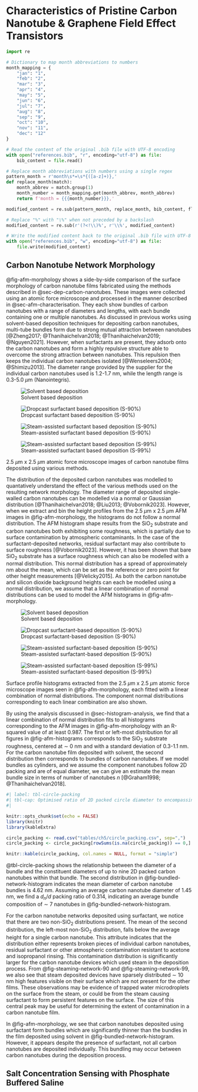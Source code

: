 #	Characteristics of Pristine Carbon Nanotube & Graphene Field Effect Transistors

```python
import re

# Dictionary to map month abbreviations to numbers
month_mapping = {
    "jan": "1",
    "feb": "2",
    "mar": "3",
    "apr": "4",
    "may": "5",
    "jun": "6",
    "jul": "7",
    "aug": "8",
    "sep": "9",
    "oct": "10",
    "nov": "11",
    "dec": "12"
}

# Read the content of the original .bib file with UTF-8 encoding
with open("references.bib", "r", encoding="utf-8") as file:
    bib_content = file.read()

# Replace month abbreviations with numbers using a single regex
pattern_month = r'month\s*=\s*{([a-z]+)},'
def replace_month(match):
    month_abbrev = match.group(1)
    month_number = month_mapping.get(month_abbrev, month_abbrev)
    return f'month = {{{month_number}}},'

modified_content = re.sub(pattern_month, replace_month, bib_content, flags=re.IGNORECASE)

# Replace "%" with "\%" when not preceded by a backslash
modified_content = re.sub(r'(?<!\\)%', r'\\%', modified_content)

# Write the modified content back to the original .bib file with UTF-8 encoding
with open("references.bib", "w", encoding="utf-8") as file:
    file.write(modified_content)
```

##	Carbon Nanotube Network Morphology

@fig-afm-morphology shows a side-by-side comparison of the surface morphology of carbon nanotube films fabricated using the methods described in @sec-dep-carbon-nanotubes. These images were collected using an atomic force microscope and processed in the manner described in @sec-afm-characterisation. They each show bundles of carbon nanotubes with a range of diameters and lengths, with each bundle containing one or multiple nanotubes. As discussed in previous works using solvent-based deposition techniques for depositing carbon nanotubes, multi-tube bundles form due to strong mutual attraction between nanotubes [@Zheng2017; @Thanihaichelvan2018; @Thanihaichelvan2019; @Nguyen2021]. However, when surfactants are present, they adsorb onto the carbon nanotubes and form a highly repulsive structure able to overcome the strong attraction between nanotubes. This repulsion then keeps the individual carbon nanotubes isolated [@Wenseleers2004; @Shimizu2013]. The diameter range provided by the supplier for the individual carbon nanotubes used is 1.2-1.7 nm, while the length range is 0.3-5.0 $\mu$m (Nanointegris).

::: {#fig-afm-morphology layout="[[47.5,-5,47.5], [47.5,-5,47.5]]"}

![Solvent based deposition](figures/ch5/Ned_NTQ24_20220125_00235.png){#fig-bundled-network}

![Dropcast surfactant based deposition (S-90%)](figures/ch5/Ned_NTQ8C7_w4_pristine_00084_20210428(2).png){#fig-dropcast-network}

![Steam-assisted surfactant based deposition (S-90%)](figures/ch5/Ned_NTQ21C1_W1_PBASEonly_20211116_00057.png){#fig-steaming-network-90}

![Steam-assisted surfactant based deposition (S-99%)](figures/ch5/Ned_NGQ14D2_W4_pristine_20220713_00567.png){#fig-steaming-network-99}

2.5 $\mu$m x 2.5 $\mu$m atomic force microscope images of carbon nanotube films deposited using various methods.
:::

The distribution of the deposited carbon nanotubes was modelled to quantatively understand the effect of the various methods used on the resulting network morphology. The diameter range of deposited single-walled carbon nanotubes can be modelled via a normal or Gaussian distribution [@Thanihaichelvan2018; @Liu2013; @Vobornik2023]. However, when we extract and bin the height profiles from the 2.5 $\mu$m x 2.5 $\mu$m AFM images in @fig-afm-morphology, the histograms do not follow a normal distribution. The AFM histogram shape results from the SiO$_2$ substrate and carbon nanotubes both exhibiting some roughness, which is partially due to surface contamination by atmospheric contaminants. In the case of the surfactant-deposited networks, residual surfactant may also contribute to surface roughness [@Vobornik2023]. However, it has been shown that bare SiO$_2$ substrate has a surface roughness which can also be modelled with a normal distribution. This normal distribution has a spread of approximately \pm1 nm about the mean, which can be set as the reference or zero point for other height measurements [@Velicky2015]. As both the carbon nanotube and silicon dioxide background heights can each be modelled using a normal distribution, we assume that a linear combination of normal distributions can be used to model the AFM histograms in @fig-afm-morphology. 

::: {#fig-afm-histograms layout="[[47.5,-5,47.5], [47.5,-5,47.5]]"}

![Solvent based deposition](figures/ch5/Ned_NTQ24_20220125_00235_histogram.png){#fig-bundled-network-histogram}

![Dropcast surfactant-based deposition (S-90%)](figures/ch5/Ned_NTQ8C7_w4_pristine_00084_20210428(2)_histogram.png){#fig-dropcast-network-histogram}

![Steam-assisted surfactant-based deposition (S-90%)](figures/ch5/Ned_NTQ21C1_W1_PBASEonly_20211116_00057_histogram.png){#fig-steaming-network-90-histogram}

![Steam-assisted surfactant-based deposition (S-99%)](figures/ch5/Ned_NGQ14D2_W4_pristine_20220713_00567_histogram.png){#fig-steaming-network-99-histogram}

Surface profile histograms extracted from the 2.5 $\mu$m x 2.5 $\mu$m atomic force microscope images seen in @fig-afm-morphology, each fitted with a linear combination of normal distributions. The component normal distributions corresponding to each linear combination are also shown.
:::

By using the analysis discussed in @sec-histogram-analysis, we find that a linear combination of normal distribution fits to all histograms corresponding to the AFM images in @fig-afm-morphology with an R-squared value of at least 0.987. The first or left-most distribution for all figures in @fig-afm-histograms corresponds to the SiO$_2$ substrate roughness, centered at $\sim$ 0 nm and with a standard deviation of 0.3-1.1 nm. For the carbon nanotube film deposited with solvent, the second distribution then corresponds to bundles of carbon nanotubes. If we model bundles as cylinders, and we assume the component nanotubes follow 2D packing and are of equal diameter, we can give an estimate the mean bundle size in terms of number of nanotubes *n* [@Graham1998; @Thanihaichelvan2018].

```r
#| label: tbl-circle-packing
#| tbl-cap: Optimised ratio of 2D packed circle diameter to encompassing circle diameter, given to 3 s.f. (encompassing circle diameter = $d$, number of packed circles = $n$, approximate packed circle diameter = $d_n$).\\
#|

knitr::opts_chunk$set(echo = FALSE)
library(knitr)
library(kableExtra)

circle_packing <- read.csv("tables/ch5/circle_packing.csv", sep=",")
circle_packing <- circle_packing[rowSums(is.na(circle_packing)) == 0,]

knitr::kable(circle_packing, col.names = NULL, format = "simple")
```

@tbl-circle-packing shows the relationship between the diameter of a bundle and the constituent diameters of up to nine 2D packed carbon nanotubes within that bundle. The second distribution in @fig-bundled-network-histogram indicates the mean diameter of carbon nanotube bundles is 4.62 nm. Assuming an average carbon nanotube diameter of 1.45 nm, we find a $d_n$/$d$ packing ratio of 0.314, indicating an average bundle composition of $\sim$ 7 nanotubes in @fig-bundled-network-histogram.

For the carbon nanotube networks deposited using surfactant, we notice that there are two non-SiO$_2$ distributions present. The mean of the second distribution, the left-most non-SiO$_2$ distribution, falls below the average height for a single carbon nanotube. This attribute indicates that the distribution either represents broken pieces of individual carbon nanotubes, residual surfactant or other atmospheric contamination resistant to acetone and isopropanol rinsing. This contamination distribution is significantly larger for the carbon nanotube devices which used steam in the deposition process. From @fig-steaming-network-90 and @fig-steaming-network-99, we also see that steam deposited devices have sparsely distributed $\sim$ 10 nm high features visible on their surface which are not present for the other films. These observations may be evidence of trapped water microdroplets on the surface from the steam, or could be from the steam causing surfactant to form persistent features on the surface. The size of this central peak may be useful for determining the extent of contamination in a carbon nanotube film.

In @fig-afm-morphology, we see that carbon nanotubes deposited using surfactant form bundles which are significantly thinner than the bundles in the film deposited using solvent in @fig-bundled-network-histogram. However, it appears despite the presence of surfactant, not all carbon nanotubes are deposited individually. This bundling may occur between carbon nanotubes during the deposition process.  



##	Salt Concentration Sensing with Phosphate Buffered Saline {#sec-dummy-sensing}